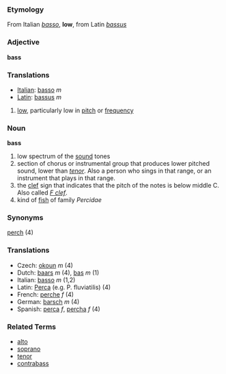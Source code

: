 ===Etymology===
From Italian ''[[basso]]'', '''low''', from Latin ''[[bassus]]''

===Adjective===
'''bass'''

===Translations===
*[[Italian]]: [[basso]] ''m''
*[[Latin]]: [[bassus]] ''m''


# [[low]], particularly low in [[pitch]] or [[frequency]]

===Noun===
'''bass'''

# low spectrum of the [[sound]] tones
# section of chorus or instrumental group that produces lower pitched sound, lower than ''[[tenor]]''.  Also a person who sings in that range, or an instrument that plays in that range.
# the [[clef]] sign that indicates that the pitch of the notes is below middle C.  Also called ''[[F clef]]''.
# kind of [[fish]] of family ''Percidae''


===Synonyms===
[[perch]] (4)

===Translations===
*Czech: [[okoun]]  ''m'' (4)
*Dutch: [[baars]] ''m'' (4), [[bas]] ''m'' (1)
*Italian: [[basso]] ''m'' (1,2)
*Latin: [[Perca]] (e.g. P. fluviatilis) (4)
*French: [[perche]] ''f'' (4)
*German: [[barsch]] ''m''  (4)
*Spanish: [[perca]] ''f'', [[percha]] ''f'' (4)

===Related Terms===
*[[alto]]
*[[soprano]]
*[[tenor]]
*[[contrabass]]